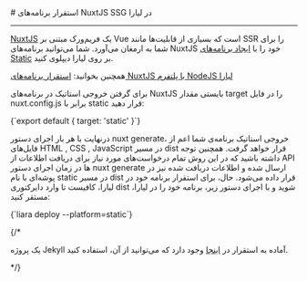 
<Layout>
# استقرار برنامه‌های NuxtJS SSG در لیارا
<hr className="mb-2" />
<a href="https://nuxt.com/" className="blue-link">NuxtJS</a> یک فریم‌ورک مبتنی بر Vue است که بسیاری از قابلیت‌ها مانند SSR را برای شما به ارمغان می‌آورد. شما می‌توانید برنامه‌های NuxtJS خود را با <a href="../how-tos/create-app" className="blue-link">ایجاد برنامه‌های Static</a> بر روی لیارا دیپلوی کنید.

<div className="h-2" />
<Alert variant="success">
<p>
همچنین بخوانید: <a href="/paas/nodejs/related-apps/nuxtjs" className="blue-link">استقرار برنامه‌های NuxtJS با پلتفرم NodeJS لیارا</a>
</p>
</Alert>
<div className="h-2" />

برای گرفتن خروجی استاتیک در برنامه‌های NuxtJS بایستی مقدار <Important>target</Important> را در فایل <Important>nuxt.config.js</Important> برابر با <Important>static</Important> قرار دهید:

<div className="h-2" />
<div dir='ltr'>
    <Highlight className="js">
        {`export default {
  target: 'static'
}`}
    </Highlight>
</div>
<div className="h-2" />

درنهایت با هر بار اجرای دستور <Important>nuxt generate</Important>، خروجی استاتیک برنامه‌ی شما اعم از فایل‌های HTML , CSS , JavaScript در مسیر <Important>dist</Important> قرار خواهد گرفت. همچنین توجه داشته باشید که در این روش تمام درخواست‌های مورد نیاز برای دریافت اطلاعات از API ها در زمان اجرای دستور <Important>nuxt generate</Important> ارسال شده و اطلاعات دریافت شده نیز در پوشه‌ای با نام static در مسیر dist قرار داده می‌شود.
حال، برای استقرار برنامه خود در لیارا، کافیست تا وارد دایرکتوری <Important>dist</Important> شوید و با اجرای دستور زیر، برنامه خود را در لیارا، مستقر کنید:

<div className="h-2" />
<div dir='ltr'>
    <Highlight className="js">
        {`liara deploy --platform=static`}
    </Highlight>
</div>
<div className="h-2" />

{/* <Alert variant="success">
<p>
یک پروژه Jekyll آماده به استقرار در <a href="https://github.com/liara-cloud/hapi-getting-started" className="blue-link">اینجا</a> وجود دارد که می‌توانید از آن، استفاده کنید.
</p>
</Alert> */}

</Layout>